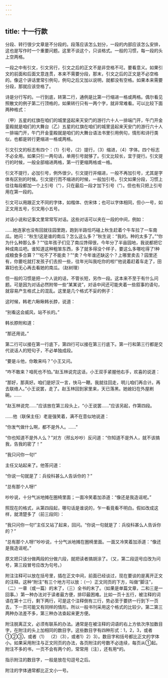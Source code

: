 ```yaml
---
---
---
```

title: 十一行款
---



分段、转行很少文章是不分段的。段落应该怎么划分，一段的内部应该怎么安排，这也是写作时一个重要问题。这里不谈这个，只谈格式。一般的习惯，每一段的头上空两格。

一段之中有引文，引文另行，引文之后的正文不是非空格不可。要看意义。如果引文的前面和后面文意连贯，本来不需要分段，那末，引文之后的正文是不必空格的。像这个讲话里常引例句，例句之后又加以说明，就都没有空格。如果本来需要分段，那就应该空格了。

诗是分行写的。一行到底，转第二行，通例是比第一行缩进一格或两格。偶尔看见照散文的例子第二行顶格的，如果转行只有一两个字，就非常难看。可以比较下面两种格式：

（甲）五星的红旗在咱们的城里竖起来天安门的游行六十人一排端门开，午门开金銮殿就是咱们的大舞台（乙）五星的红旗在咱们的城里竖起来天安门的游行六十人一排端门开，午门开金銮殿就是咱们的大舞台语法书里引用例句，情形和诗行类似，也都是转行更缩进一格或两格。

引文引文的标志有四个：（1）引号，（2）提行，（3）缩进，（4）字体。四个标志不必全用。如果只引一两句话，单用引号就够了。引文比较长，宜于提行。引文提行的时候，一般全部缩进两格，第一行更缩两格或一格。

引文不提行，必加引号，例外很少。引文提行并缩进，一般不再加引号，尤其是字体有区别的时候。引文提行而不缩进的时候，一般加引号。引文如果分段，习惯上往往每段都加一个上引号（“），只在最后一段才加下引号（”）。但也有只把上引号用在第一段的。


引文可以用跟正文不同的字体，如楷体、仿宋体；也可以字体相同，但小一号，如正文用五号，引文用小五号。

对话小说和记事文里常常写对话。这些对话可以夹在一段的中间，例如：

……她连家也没有回就往园里跑，跑到半路恰巧碰上秋生赶着个牛车拉了一车南瓜。她问：“秋生!这是谁的南瓜？怎么这么多？”秋生说：“我的。种的太多了。”“你为什么种那么多？”“往年孩子们见了南瓜馋得很，今年分了半亩园地，我说都把它种成南瓜吧。谁知道这种粗笨东西，多了就多得没个样子，要这么多哪吃得了!种成粮食多合算？”“吃不了不能卖？”“卖？今年谁还缺这个？上哪里卖去？园里还有，你要吃就打发孩子们去担一些，往年光叫我吃你的啦!”他说着赶着车走了，田寡妇也无心再去看她的南瓜。（赵树理）

但一般的习惯是把一个人说的话，不管长短，另作一段。这本来不至于有什么问题。可是因为对话必然附带一些“某某说”，对话中间还可能夹着一些叙事的语句，就容易产生格式上的混乱。这里是几个格式不妥的例子：

这时候，韩老六瞅瞅韩长脖，说道：

“别看这会威风，站不长的。”

韩长脖附和道：

“那还用说。”

第二行可以接在第一行底下，第四行可以接在第三行底下。第一行和第三行都是交代说话人的短句子，不必单独成段。

“要是斗他，你敢来吗？”小王又问。

“咋不敢来？咱死也不怕。”赵玉林说完这话，小王双手紧握他右手，欢喜的说道：

“那好，那真好。咱们是好汉一言，快马一鞭。我就往回走，明儿咱们再合计。再去联络人。”小王说罢，走了。赵玉林回到家里来，天已落黑。她媳妇在外屋刷碗。……

“赵玉林说完……”应该放在第三段头上，“小王说罢……”应该另起，作第四段。

……他（联保主任）老是强笑着，满不在意似地说道：

“你发气做什么啊，都不是外人。……”

“你也知道不是外人么？”对方（邢幺吵吵）反问道：“你知道不是外人，就不该搞我，告我的密了！”

“我只问你一句!”

主任又站起来了。他答问道：

“你说一句就是了：兵役科甚么人告诉你的？”


“总有那个人呀!”

吵吵说，十分气派地摊在圈椅里面；一面冷笑着加添道：“像还是我造谣呢。”

照现在的格式，从第四段起，哪句话是谁说的，乍一看竟看不明白。假如改成这样，就清楚多了（前三段同）：

“我只问你一句!”主任又站了起来，回问。“你说一句就是了：兵役科甚么人告诉你的？”

“总有那个人呀!”吵吵说，十分气派地摊在圈椅里面。一面又冷笑着加添道：“像还是我造谣呢。”

原文把只该分做两段的分做六段，就把读者搞胡涂了。（又，第二段逗号应改为问号，第三段冒号应改为句号。）

附注注释可以放在括号里，插在正文中间，前面已经谈过，现在要谈的是离开正文的注释。这种“附注”有三个地方可以放：（一）正文同页的下方，叫做“脚注”，（二）一章（或一篇）的末了，（三）全书的末了。（如果是单篇文章，二和三是一回事。）第一种办法对于读者最方便，排印最困难。比如一页十五行，被注释的词语在第十三行，剩下两行，可是这个注释倒有三行，势必至于要挤一行到下一页去，下一页可能又有同样的情形。所以一般书刊采用这个格式的比较少。第二第三两种办法差不多，第三种办法查起来更方便。

附注脱离正文，必须有联系的办法。通常是在被注释的词语的右上方依次序加数目字，在附注的头上加相同的数目字。这些数目字有四种形式：1，2，3，或者①②③，或者（1）
（2）（3），或者1）2）3）。数目字和括号都比正文的字体小。如果采用附注与正文同页的办法，各页附注的号数不必连续，每页从①起。附注不多的书，一页不会有两个的，常常用〔注〕，还有用*的。

指示附注的数目字，一般是放在句逗号之后。

附注的字体通常都比正文小一号。
